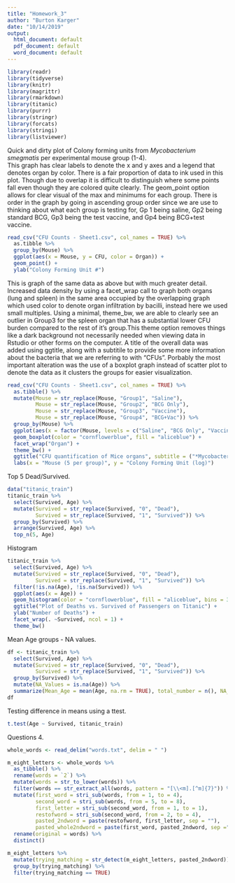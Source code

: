 ```yaml
---
title: "Homework_3"
author: "Burton Karger"
date: "10/14/2019"
output:
  html_document: default
  pdf_document: default
  word_document: default
---
```


```r
library(readr)
library(tidyverse)
library(knitr)
library(magrittr)
library(rmarkdown)
library(titanic)
library(purrr)
library(stringr)
library(forcats)
library(stringi)
library(listviewer)
```

Quick and dirty plot of Colony forming units from *Mycobacterium smegmatis* per experimental mouse group (1-4).  
This graph has clear labels to denote the x and y axes and a legend that denotes organ by color. There is a fair proportion of data to ink used in this plot. Though due to overlap it is difficult to distinguish where some points fall even though they are colored quite clearly. The geom_point option allows for clear visual of the max and minimums for each group. There is order in the graph by going in ascending group order since we are use to thinking about what each group is testing for, Gp 1 being saline, Gp2 being standard BCG, Gp3 being the test vaccine, and Gp4 being BCG+test vaccine.
```r
read_csv("CFU Counts - Sheet1.csv", col_names = TRUE) %>% 
  as.tibble %>% 
  group_by(Mouse) %>% 
  ggplot(aes(x = Mouse, y = CFU, color = Organ)) +
  geom_point() +
  ylab("Colony Forming Unit #")
```
  
This is graph of the same data as above but with much greater detail. Increased data density by using a facet_wrap call to graph both organs (lung and spleen) in the same area occupied by the overlapping graph which used color to denote organ infiltration by bacilli, instead here we used small multiples. Using a minimal, theme_bw, we are able to clearly see an outlier in Group3 for the spleen organ that has a substantial lower CFU burden compared to the rest of it's group.This theme option removes things like a dark background not necessarily needed when viewing data in Rstudio or other forms on the computer. A title of the overall data was added using ggtitle, along with a subtitile to provide some more information about the bacteria that we are referring to with "CFUs". Porbably the most important alteration was the use of a boxplot graph instead of scatter plot to denote the data as it clusters the groups for easier visualization. 
```r
read_csv("CFU Counts - Sheet1.csv", col_names = TRUE) %>% 
  as.tibble() %>% 
  mutate(Mouse = str_replace(Mouse, "Group1", "Saline"),
         Mouse = str_replace(Mouse, "Group2", "BCG Only"),
         Mouse = str_replace(Mouse, "Group3", "Vaccine"),
         Mouse = str_replace(Mouse, "Group4", "BCG+Vac")) %>% 
  group_by(Mouse) %>% 
  ggplot(aes(x = factor(Mouse, levels = c("Saline", "BCG Only", "Vaccine", "BCG+Vac")), y = CFU)) +
  geom_boxplot(color = "cornflowerblue", fill = "aliceblue") +
  facet_wrap("Organ") +
  theme_bw() +
  ggtitle("CFU quantification of Mice organs", subtitle = ("*Mycobacterium smegmatis*")) +
  labs(x = "Mouse (5 per group)", y = "Colony Forming Unit (log)")
```
Top 5 Dead/Survived.
```r
data("titanic_train")
titanic_train %>%
  select(Survived, Age) %>%
  mutate(Survived = str_replace(Survived, "0", "Dead"),
         Survived = str_replace(Survived, "1", "Survived")) %>%
  group_by(Survived) %>% 
  arrange(Survived, Age) %>% 
  top_n(5, Age)
```
Histogram
```r
titanic_train %>%
  select(Survived, Age) %>%
  mutate(Survived = str_replace(Survived, "0", "Dead"),
         Survived = str_replace(Survived, "1", "Survived")) %>% 
  filter(!is.na(Age), !is.na(Survived)) %>% 
  ggplot(aes(x = Age)) +
  geom_histogram(color = "cornflowerblue", fill = "aliceblue", bins = 30) +
  ggtitle("Plot of Deaths vs. Survived of Passengers on Titanic") +
  ylab("Number of Deaths") +
  facet_wrap(. ~Survived, ncol = 1) +
  theme_bw()
```
Mean Age groups - NA values.
```r
df <- titanic_train %>%
  select(Survived, Age) %>%
  mutate(Survived = str_replace(Survived, "0", "Dead"),
         Survived = str_replace(Survived, "1", "Survived")) %>%
  group_by(Survived) %>% 
  mutate(NA_Values = is.na(Age)) %>%
  summarize(Mean_Age = mean(Age, na.rm = TRUE), total_number = n(), NA_Values = sum(NA_Values)) 
df
```
Testing difference in means using a ttest. 
```r
t.test(Age ~ Survived, titanic_train)
```
Questions 4.
```r
whole_words <- read_delim("words.txt", delim = " ")

m_eight_letters <- whole_words %>% 
  as_tibble() %>% 
  rename(words = `2`) %>% 
  mutate(words = str_to_lower(words)) %>% 
  filter(words == str_extract_all(words, pattern = "[\\<m].[^m]{7}")) %>%
  mutate(first_word = stri_sub(words, from = 1, to = 4),
         second_word = stri_sub(words, from = 5, to = 8),
         first_letter = stri_sub(second_word, from = 1, to = 1),
         restofword = stri_sub(second_word, from = 2, to = 4),
         pasted_2ndword = paste(restofword, first_letter, sep = ""),
         pasted_whole2ndword = paste(first_word, pasted_2ndword, sep ="")) %>% 
  rename(original = words) %>% 
  distinct() 

m_eight_letters %>% 
  mutate(trying_matching = str_detect(m_eight_letters, pasted_2ndword)) %>%
  group_by(trying_matching) %>% 
  filter(trying_matching == TRUE) 

```

